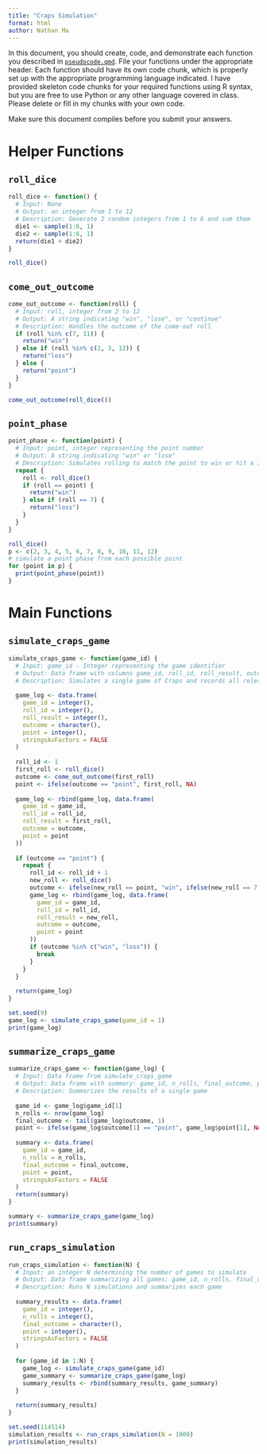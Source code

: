 ```yaml
---
title: "Craps Simulation"
format: html
author: Nathan Ma
---
```



In this document, you should create, code, and demonstrate each function you described in [`pseudocode.qmd`](pseudocode.qmd).
File your functions under the appropriate header. 
Each function should have its own code chunk, which is properly set up with the appropriate programming language indicated.
I have provided skeleton code chunks for your required functions using R syntax, but you are free to use Python or any other language covered in class. 
Please delete or fill in my chunks with your own code.

Make sure this document compiles before you submit your answers.

# Helper Functions

## `roll_dice`

```r
roll_dice <- function() {
  # Input: None
  # Output: an integer from 1 to 12
  # Description: Generate 2 random integers from 1 to 6 and sum them
  die1 <- sample(1:6, 1)
  die2 <- sample(1:6, 1)
  return(die1 + die2)
}
```

```r
roll_dice()
```

## `come_out_outcome`

```r
come_out_outcome <- function(roll) {
  # Input: roll, integer from 2 to 12
  # Output: A string indicating "win", "lose", or "continue"
  # Description: Handles the outcome of the come-out roll  
  if (roll %in% c(7, 11)) {
    return("win")
  } else if (roll %in% c(2, 3, 12)) {
    return("loss")
  } else { 
    return("point")
  }
}
```

```r
come_out_outcome(roll_dice())
```

## `point_phase`

```r
point_phase <- function(point) {
  # Input: point, integer representing the point number
  # Output: A string indicating "win" or "lose"
  # Description: Simulates rolling to match the point to win or hit a 7 to lose
  repeat {
    roll <- roll_dice()
    if (roll == point) {
      return("win")
    } else if (roll == 7) {
      return("loss")
    }
  }
}
```

```r
roll_dice()
p <- c(2, 3, 4, 5, 6, 7, 8, 9, 10, 11, 12)
# simulate a point phase from each possible point
for (point in p) {
  print(point_phase(point))
}
```

# Main Functions

## `simulate_craps_game`
```r
simulate_craps_game <- function(game_id) {
  # Input: game_id - Integer representing the game identifier
  # Output: Data frame with columns game_id, roll_id, roll_result, outcome, point
  # Description: Simulates a single game of Craps and records all relevant details
  
  game_log <- data.frame(
    game_id = integer(),
    roll_id = integer(),
    roll_result = integer(),
    outcome = character(),
    point = integer(),
    stringsAsFactors = FALSE
  )
  
  roll_id <- 1
  first_roll <- roll_dice()
  outcome <- come_out_outcome(first_roll)
  point <- ifelse(outcome == "point", first_roll, NA)
  
  game_log <- rbind(game_log, data.frame(
    game_id = game_id,
    roll_id = roll_id,
    roll_result = first_roll,
    outcome = outcome,
    point = point
  ))
  
  if (outcome == "point") {
    repeat {
      roll_id <- roll_id + 1
      new_roll <- roll_dice()
      outcome <- ifelse(new_roll == point, "win", ifelse(new_roll == 7, "loss", "continue"))
      game_log <- rbind(game_log, data.frame(
        game_id = game_id,
        roll_id = roll_id,
        roll_result = new_roll,
        outcome = outcome,
        point = point
      ))
      if (outcome %in% c("win", "loss")) {
        break
      }
    }
  }
  
  return(game_log)
}
```

```r
set.seed(9)
game_log <- simulate_craps_game(game_id = 1)
print(game_log)
```

## `summarize_craps_game`
```r
summarize_craps_game <- function(game_log) {
  # Input: Data frame from simulate_craps_game
  # Output: Data frame with summary: game_id, n_rolls, final_outcome, point
  # Description: Summarizes the results of a single game
  
  game_id <- game_log$game_id[1]
  n_rolls <- nrow(game_log)
  final_outcome <- tail(game_log$outcome, 1)
  point <- ifelse(game_log$outcome[1] == "point", game_log$point[1], NA)
  
  summary <- data.frame(
    game_id = game_id,
    n_rolls = n_rolls,
    final_outcome = final_outcome,
    point = point,
    stringsAsFactors = FALSE
  )
  return(summary)
}
```

```r
summary <- summarize_craps_game(game_log)
print(summary)
```

## `run_craps_simulation`
```r
run_craps_simulation <- function(N) {
  # Input: an integer N determining the number of games to simulate
  # Output: Data frame summarizing all games: game_id, n_rolls, final_outcome, point
  # Description: Runs N simulations and summarizes each game
  
  summary_results <- data.frame(
    game_id = integer(),
    n_rolls = integer(),
    final_outcome = character(),
    point = integer(),
    stringsAsFactors = FALSE
  )
  
  for (game_id in 1:N) {
    game_log <- simulate_craps_game(game_id)
    game_summary <- summarize_craps_game(game_log)
    summary_results <- rbind(summary_results, game_summary)
  }
  
  return(summary_results)
}
```

```r
set.seed(114514)
simulation_results <- run_craps_simulation(N = 1000)
print(simulation_results)
```


